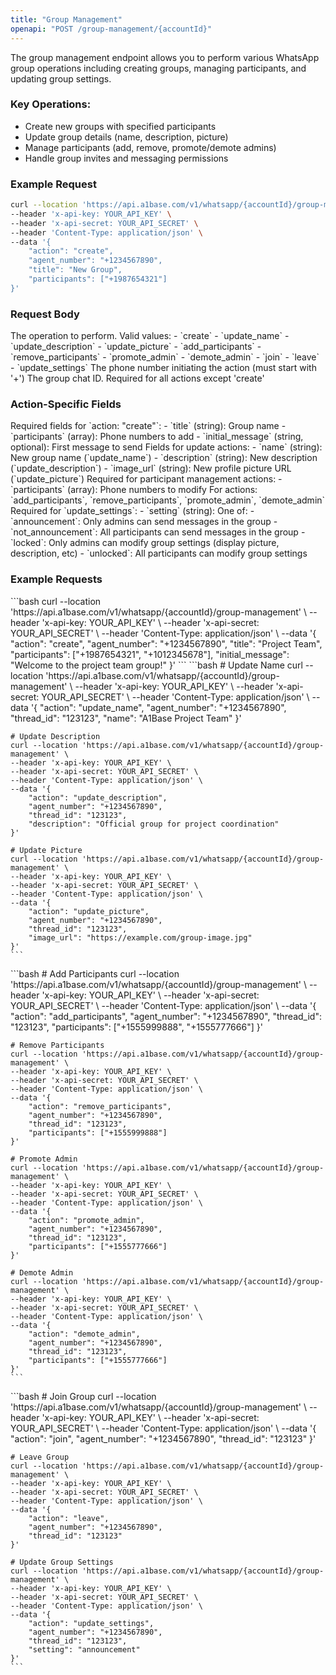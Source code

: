 ```yaml
---
title: "Group Management"
openapi: "POST /group-management/{accountId}"
---
```


The group management endpoint allows you to perform various WhatsApp group operations including creating groups, managing participants, and updating group settings.

### Key Operations:

* Create new groups with specified participants
* Update group details (name, description, picture)
* Manage participants (add, remove, promote/demote admins)
* Handle group invites and messaging permissions

### Example Request

```bash
curl --location 'https://api.a1base.com/v1/whatsapp/{accountId}/group-management' \
--header 'x-api-key: YOUR_API_KEY' \
--header 'x-api-secret: YOUR_API_SECRET' \
--header 'Content-Type: application/json' \
--data '{
    "action": "create",
    "agent_number": "+1234567890",
    "title": "New Group",
    "participants": ["+1987654321"]
}'
```

### Request Body

<ParamField body="action" type="string" required>
  The operation to perform. Valid values:
  - `create`
  - `update_name` 
  - `update_description`
  - `update_picture`
  - `add_participants`
  - `remove_participants`
  - `promote_admin`
  - `demote_admin`
  - `join`
  - `leave`
  - `update_settings`
</ParamField>

<ParamField body="agent_number" type="string" required>
  The phone number initiating the action (must start with '+')
</ParamField>

<ParamField body="thread_id" type="string">
  The group chat ID. Required for all actions except 'create'
</ParamField>

### Action-Specific Fields

<AccordionGroup>
  <Accordion icon="plus" title="Create Group">
    Required fields for `action: "create"`:
    - `title` (string): Group name
    - `participants` (array): Phone numbers to add
    - `initial_message` (string, optional): First message to send
  </Accordion>

  <Accordion icon="pen" title="Update Group Details">
    Fields for update actions:
    - `name` (string): New group name (`update_name`)
    - `description` (string): New description (`update_description`) 
    - `image_url` (string): New profile picture URL (`update_picture`)
  </Accordion>

  <Accordion icon="users" title="Manage Participants">
    Required for participant management actions:
    - `participants` (array): Phone numbers to modify
    For actions: `add_participants`, `remove_participants`, `promote_admin`, `demote_admin`
  </Accordion>

  <Accordion icon="gear" title="Group Settings">
    Required for `update_settings`:
    - `setting` (string): One of:
      - `announcement`: Only admins can send messages in the group
      - `not_announcement`: All participants can send messages in the group
      - `locked`: Only admins can modify group settings (display picture, description, etc)
      - `unlocked`: All participants can modify group settings
  </Accordion>
</AccordionGroup>

### Example Requests

<AccordionGroup>
  <Accordion icon="plus" title="Create Group">
    ```bash
    curl --location 'https://api.a1base.com/v1/whatsapp/{accountId}/group-management' \
    --header 'x-api-key: YOUR_API_KEY' \
    --header 'x-api-secret: YOUR_API_SECRET' \
    --header 'Content-Type: application/json' \
    --data '{
        "action": "create",
        "agent_number": "+1234567890",
        "title": "Project Team",
        "participants": ["+1987654321", "+1012345678"],
        "initial_message": "Welcome to the project team group!"
    }'
    ```
  </Accordion>

  <Accordion icon="pen" title="Update Group Details">
    ```bash
    # Update Name
    curl --location 'https://api.a1base.com/v1/whatsapp/{accountId}/group-management' \
    --header 'x-api-key: YOUR_API_KEY' \
    --header 'x-api-secret: YOUR_API_SECRET' \
    --header 'Content-Type: application/json' \
    --data '{
        "action": "update_name",
        "agent_number": "+1234567890",
        "thread_id": "123123",
        "name": "A1Base Project Team"
    }'

    # Update Description
    curl --location 'https://api.a1base.com/v1/whatsapp/{accountId}/group-management' \
    --header 'x-api-key: YOUR_API_KEY' \
    --header 'x-api-secret: YOUR_API_SECRET' \
    --header 'Content-Type: application/json' \
    --data '{
        "action": "update_description",
        "agent_number": "+1234567890",
        "thread_id": "123123",
        "description": "Official group for project coordination"
    }'

    # Update Picture
    curl --location 'https://api.a1base.com/v1/whatsapp/{accountId}/group-management' \
    --header 'x-api-key: YOUR_API_KEY' \
    --header 'x-api-secret: YOUR_API_SECRET' \
    --header 'Content-Type: application/json' \
    --data '{
        "action": "update_picture",
        "agent_number": "+1234567890",
        "thread_id": "123123",
        "image_url": "https://example.com/group-image.jpg"
    }'
    ```
  </Accordion>

  <Accordion icon="users" title="Manage Participants">
    ```bash
    # Add Participants
    curl --location 'https://api.a1base.com/v1/whatsapp/{accountId}/group-management' \
    --header 'x-api-key: YOUR_API_KEY' \
    --header 'x-api-secret: YOUR_API_SECRET' \
    --header 'Content-Type: application/json' \
    --data '{
        "action": "add_participants",
        "agent_number": "+1234567890",
        "thread_id": "123123",
        "participants": ["+1555999888", "+1555777666"]
    }'

    # Remove Participants
    curl --location 'https://api.a1base.com/v1/whatsapp/{accountId}/group-management' \
    --header 'x-api-key: YOUR_API_KEY' \
    --header 'x-api-secret: YOUR_API_SECRET' \
    --header 'Content-Type: application/json' \
    --data '{
        "action": "remove_participants",
        "agent_number": "+1234567890",
        "thread_id": "123123",
        "participants": ["+1555999888"]
    }'

    # Promote Admin
    curl --location 'https://api.a1base.com/v1/whatsapp/{accountId}/group-management' \
    --header 'x-api-key: YOUR_API_KEY' \
    --header 'x-api-secret: YOUR_API_SECRET' \
    --header 'Content-Type: application/json' \
    --data '{
        "action": "promote_admin",
        "agent_number": "+1234567890",
        "thread_id": "123123",
        "participants": ["+1555777666"]
    }'

    # Demote Admin
    curl --location 'https://api.a1base.com/v1/whatsapp/{accountId}/group-management' \
    --header 'x-api-key: YOUR_API_KEY' \
    --header 'x-api-secret: YOUR_API_SECRET' \
    --header 'Content-Type: application/json' \
    --data '{
        "action": "demote_admin",
        "agent_number": "+1234567890",
        "thread_id": "123123",
        "participants": ["+1555777666"]
    }'
    ```
  </Accordion>

  <Accordion icon="gear" title="Other Actions">
    ```bash
    # Join Group
    curl --location 'https://api.a1base.com/v1/whatsapp/{accountId}/group-management' \
    --header 'x-api-key: YOUR_API_KEY' \
    --header 'x-api-secret: YOUR_API_SECRET' \
    --header 'Content-Type: application/json' \
    --data '{
        "action": "join",
        "agent_number": "+1234567890",
        "thread_id": "123123"
    }'

    # Leave Group
    curl --location 'https://api.a1base.com/v1/whatsapp/{accountId}/group-management' \
    --header 'x-api-key: YOUR_API_KEY' \
    --header 'x-api-secret: YOUR_API_SECRET' \
    --header 'Content-Type: application/json' \
    --data '{
        "action": "leave",
        "agent_number": "+1234567890",
        "thread_id": "123123"
    }'

    # Update Group Settings
    curl --location 'https://api.a1base.com/v1/whatsapp/{accountId}/group-management' \
    --header 'x-api-key: YOUR_API_KEY' \
    --header 'x-api-secret: YOUR_API_SECRET' \
    --header 'Content-Type: application/json' \
    --data '{
        "action": "update_settings",
        "agent_number": "+1234567890",
        "thread_id": "123123",
        "setting": "announcement"
    }'
    ```
  </Accordion>
</AccordionGroup>
